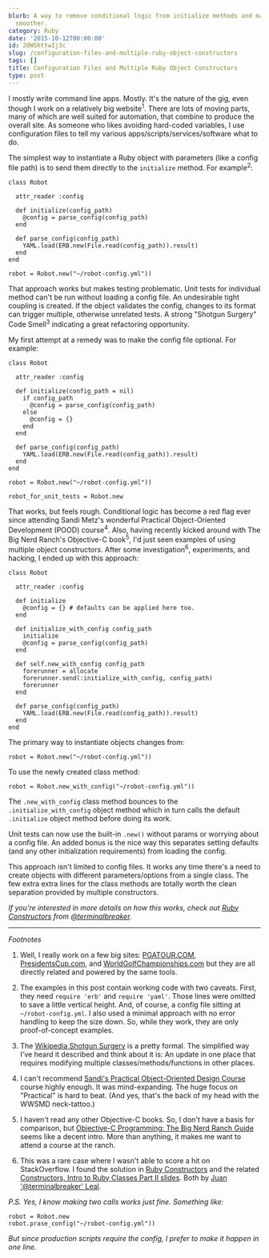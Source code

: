 ```yaml
---
blurb: A way to remove conditional logic from initialize methods and make testing
  smoother.
category: Ruby
date: '2015-10-12T00:00:00'
id: 20WShttwIj3c
slug: /configuration-files-and-multiple-ruby-object-constructors
tags: []
title: Configuration Files and Multiple Ruby Object Constructors
type: post
---
```


I mostly write command line apps. Mostly. It's the nature of the gig, even though I work on a relatively big website<sup>1</sup>. There are lots of moving parts, many of which are well suited for automation, that combine to produce the overall site. As someone who likes avoiding hard-coded variables, I use configuration files to tell my various apps/scripts/services/software what to do.

The simplest way to instantiate a Ruby object with parameters (like a config file path) is to send them directly to the `initialize` method. For example<sup>2</sup>:


```ruby{numberLines: true}
class Robot

  attr_reader :config

  def initialize(config_path)
    @config = parse_config(config_path)
  end
  
  def parse_config(config_path)
    YAML.load(ERB.new(File.read(config_path)).result)
  end
end

robot = Robot.new("~/robot-config.yml"))
```


That approach works but makes testing problematic. Unit tests for individual method can't be run without loading a config file. An undesirable tight coupling is created. If the object validates the config, changes to its format can trigger multiple, otherwise unrelated tests. A strong "Shotgun Surgery" Code Smell<sup>3</sup> indicating a great refactoring opportunity. 

My first attempt at a remedy was to make the config file optional. For example:

```ruby{numberLines: true}
class Robot

  attr_reader :config

  def initialize(config_path = nil)
    if config_path
      @config = parse_config(config_path)
    else 
      @config = {}
    end
  end
  
  def parse_config(config_path)
    YAML.load(ERB.new(File.read(config_path)).result)
  end
end

robot = Robot.new("~/robot-config.yml"))

robot_for_unit_tests = Robot.new
```


That works, but feels rough. Conditional logic has become a red flag ever since attending Sandi Metz's wonderful Practical Object-Oriented Development (POOD) course<sup>4</sup>. Also, having recently kicked around with The Big Nerd Ranch's Objective-C book<sup>5</sup>, I'd just seen examples of using multiple object constructors. After some investigation<sup>6</sup>, experiments, and hacking, I ended up with this approach: 

```ruby{numberLines: true}
class Robot

  attr_reader :config

  def initialize
    @config = {} # defaults can be applied here too.
  end
  
  def initialize_with_config config_path
    initialize
    @config = parse_config(config_path)
  end
  
  def self.new_with_config config_path
    forerunner = allocate
    forerunner.send(:initialize_with_config, config_path)
    forerunner  
  end
  
  def parse_config(config_path)
    YAML.load(ERB.new(File.read(config_path)).result)
  end
end
```

The primary way to instantiate objects changes from:

```ruby{numberLines: true}
robot = Robot.new("~/robot-config.yml"))
```

To use the newly created class method:

```ruby{numberLines: true}
robot = Robot.new_with_config("~/robot-config.yml"))
```

The `.new_with_config` class method bounces to the `.initialize_with_config` object method which in turn calls the default `.initialize` object method before doing its work.

Unit tests can now use the built-in `.new()` without params or worrying about a config file. An added bonus is the nice way this separates setting defaults (and any other initialization requirements) from loading the config.

This approach isn't limited to config files. It works any time there's a need to create objects with different parameters/options from a single class. The few extra extra lines for the class methods are totally worth the clean separation provided by multiple constructors.


_If you're interested in more details on how this works, check out [Ruby Constructors](http://www.verygoodindicators.com/blog/2015/03/15/ruby-contructors/) from [@terminalbreaker](https://twitter.com/terminalbreaker)._

---


_Footnotes_

1. Well, I really work on a few big sites: [PGATOUR.COM](http://www.pgatour.com), [PresidentsCup.com](http://www.presidentscup.com), and [WorldGolfChampionships.com](http://www.worldgolfchampionships.com) but they are all directly related and powered by the same tools.

2. The examples in this post contain working code with two caveats. First, they need `require 'erb'` and `require 'yaml'`. Those lines were omitted to save a little vertical height. And, of course, a config file sitting at `~/robot-config.yml`. I also used a minimal approach with no error handling to keep the size down. So, while they work, they are only proof-of-concept examples.

3. The [Wikipedia Shotgun Surgery](https://en.wikipedia.org/wiki/Shotgun_surgery) is a pretty formal. The simplified way I've heard it described and think about it is: An update in one place that requires modifying multiple classes/methods/functions in other places.

4. I can't recommend [Sandi's Practical Object-Oriented Design Course](http://www.sandimetz.com/courses) course highly enough. It was mind-expanding. The huge focus on "Practical" is hard to beat. (And yes, that's the back of my head with the WWSMD neck-tattoo.)

5. I haven't read any other Objective-C books. So, I don't have a basis for comparison, but [Objective-C Programming:
The Big Nerd Ranch Guide](https://www.bignerdranch.com/we-write/objective-c-programming/) seems like a decent intro. More than anything, it makes me want to attend a course at the ranch.

6. This was a rare case where I wasn't able to score a hit on StackOverflow. I found the solution in [Ruby Constructors](http://www.verygoodindicators.com/blog/2015/03/15/ruby-contructors/) and the related [Constructors, Intro to Ruby Classes Part II slides](http://www.slideshare.net/ciscoleal/constructors-28459017). Both by [Juan '@terminalbreaker' Leal](https://twitter.com/terminalbreaker).


_P.S. Yes, I know making two calls works just fine. Something like:_

```ruby{numberLines: true}
robot = Robot.new
robot.prase_config("~/robot-config.yml"))
```

_But since production scripts require the config, I prefer to make it happen in one line._